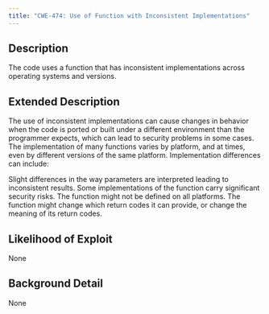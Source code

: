 ```yaml
---
title: "CWE-474: Use of Function with Inconsistent Implementations"
---
```


## Description
The code uses a function that has inconsistent implementations across operating systems and versions.

## Extended Description

The use of inconsistent implementations can cause changes in behavior when the code is ported or built under a different environment than the programmer expects, which can lead to security problems in some cases.
The implementation of many functions varies by platform, and at times, even by different versions of the same platform. Implementation differences can include:

Slight differences in the way parameters are interpreted leading to inconsistent results.
Some implementations of the function carry significant security risks.
The function might not be defined on all platforms.
The function might change which return codes it can provide, or change the meaning of its return codes.



## Likelihood of Exploit
None

## Background Detail
None
        